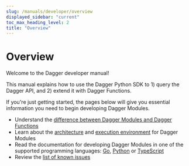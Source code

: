 ```yaml
---
slug: /manuals/developer/overview
displayed_sidebar: "current"
toc_max_heading_level: 2
title: "Overview"
---
```


# Overview

Welcome to the Dagger developer manual!

This manual explains how to use the Dagger Python SDK to 1) query the Dagger API, and 2) extend it with Dagger Functions.


If you're just getting started, the pages below will give you essential information you need to begin developing Dagger Modules.

- Understand the [difference between Dagger Modules and Dagger Functions](../overview/382910-modules-vs-functions.mdx)
- Learn about the [architecture](../overview/482011-architecture.mdx) and [execution environment](../overview/942201-execution-environment.mdx) for Dagger Modules
- Read the documentation for developing Dagger Modules in one of the supported programming languages: [Go](../go/index.mdx), [Python](../python/index.mdx) or [TypeScript](../typescript/index.mdx)
- Review the [list of known issues](../829091-known-issues.mdx)
